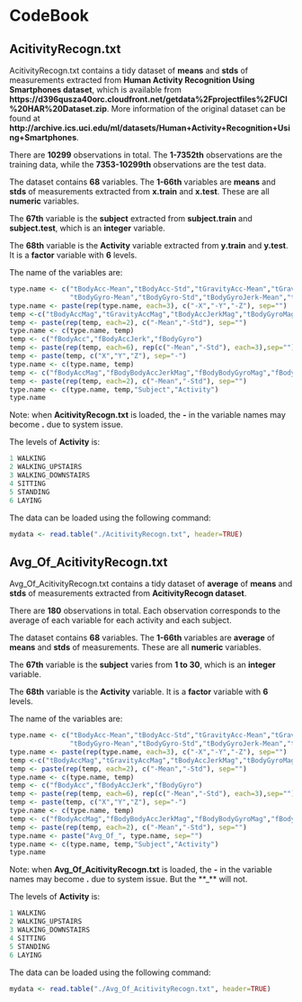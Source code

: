 CodeBook
========================================================

AcitivityRecogn.txt
---------------------------

AcitivityRecogn.txt contains a tidy dataset of **means** and **stds** of measurements extracted from **Human Activity Recognition Using Smartphones dataset**, which is available from **https://d396qusza40orc.cloudfront.net/getdata%2Fprojectfiles%2FUCI%20HAR%20Dataset.zip**. More information of the original dataset can be found at **http://archive.ics.uci.edu/ml/datasets/Human+Activity+Recognition+Using+Smartphones**.

There are **10299** observations in total. The **1-7352th** observations are the training data, while the **7353-10299th** observations are the test data.

The dataset contains **68** variables. The **1-66th** variables are **means** and **stds** of measurements extracted from **x.train** and **x.test**. These are all **numeric** variables. 

The **67th** variable is the **subject** extracted from **subject.train** and **subject.test**, which is an **integer** variable. 

The **68th** variable is the **Activity** variable extracted from **y.train** and **y.test**. It is a **factor** variable with **6** levels.

The name of the variables are:

```r
type.name <- c("tBodyAcc-Mean","tBodyAcc-Std","tGravityAcc-Mean","tGravityAcc-Std","tBodyAccJerk-Mean","tBodyAccJerk-Std",
               "tBodyGyro-Mean","tBodyGyro-Std","tBodyGyroJerk-Mean","tBodyGyroJerk-Std")
type.name <- paste(rep(type.name, each=3), c("-X","-Y","-Z"), sep="")
temp <-c("tBodyAccMag","tGravityAccMag","tBodyAccJerkMag","tBodyGyroMag","tBodyGyroJerkMag")
temp <- paste(rep(temp, each=2), c("-Mean","-Std"), sep="")
type.name <- c(type.name, temp)
temp <- c("fBodyAcc","fBodyAccJerk","fBodyGyro")
temp <- paste(rep(temp, each=6), rep(c("-Mean","-Std"), each=3),sep="")
temp <- paste(temp, c("X","Y","Z"), sep="-")
type.name <- c(type.name, temp)
temp <- c("fBodyAccMag","fBodyBodyAccJerkMag","fBodyBodyGyroMag","fBodyBodyGyroJerkMag")
temp <- paste(rep(temp, each=2), c("-Mean","-Std"), sep="")
type.name <- c(type.name, temp,"Subject","Activity")
type.name
```

Note: when **AcitivityRecogn.txt** is loaded, the **-** in the variable names may become **.** due to system issue.

The levels of **Activity** is:

```r
1 WALKING
2 WALKING_UPSTAIRS
3 WALKING_DOWNSTAIRS
4 SITTING
5 STANDING
6 LAYING
```

The data can be loaded using the following command:

```r
mydata <- read.table("./AcitivityRecogn.txt", header=TRUE)
```


Avg_Of_AcitivityRecogn.txt
---------------------------

Avg_Of_AcitivityRecogn.txt contains a tidy dataset of **average** of **means** and **stds** of measurements extracted from **AcitivityRecogn dataset**.

There are **180** observations in total. Each observation corresponds to the average of each variable for each activity and each subject.

The dataset contains **68** variables. The **1-66th** variables are **average** of **means** and **stds** of measurements. These are all **numeric** variables. 

The **67th** variable is the **subject** varies from **1 to 30**, which is an **integer** variable. 

The **68th** variable is the **Activity** variable. It is a **factor** variable with **6** levels.

The name of the variables are:

```r
type.name <- c("tBodyAcc-Mean","tBodyAcc-Std","tGravityAcc-Mean","tGravityAcc-Std","tBodyAccJerk-Mean","tBodyAccJerk-Std",
               "tBodyGyro-Mean","tBodyGyro-Std","tBodyGyroJerk-Mean","tBodyGyroJerk-Std")
type.name <- paste(rep(type.name, each=3), c("-X","-Y","-Z"), sep="")
temp <-c("tBodyAccMag","tGravityAccMag","tBodyAccJerkMag","tBodyGyroMag","tBodyGyroJerkMag")
temp <- paste(rep(temp, each=2), c("-Mean","-Std"), sep="")
type.name <- c(type.name, temp)
temp <- c("fBodyAcc","fBodyAccJerk","fBodyGyro")
temp <- paste(rep(temp, each=6), rep(c("-Mean","-Std"), each=3),sep="")
temp <- paste(temp, c("X","Y","Z"), sep="-")
type.name <- c(type.name, temp)
temp <- c("fBodyAccMag","fBodyBodyAccJerkMag","fBodyBodyGyroMag","fBodyBodyGyroJerkMag")
temp <- paste(rep(temp, each=2), c("-Mean","-Std"), sep="")
type.name <- paste("Avg_Of_", type.name, sep="")
type.name <- c(type.name, temp,"Subject","Activity")
type.name
```

Note: when **Avg_Of_AcitivityRecogn.txt** is loaded, the **-** in the variable names may become **.** due to system issue. But the **_** will not.

The levels of **Activity** is:

```r
1 WALKING
2 WALKING_UPSTAIRS
3 WALKING_DOWNSTAIRS
4 SITTING
5 STANDING
6 LAYING
```

The data can be loaded using the following command:

```r
mydata <- read.table("./Avg_Of_AcitivityRecogn.txt", header=TRUE)
```